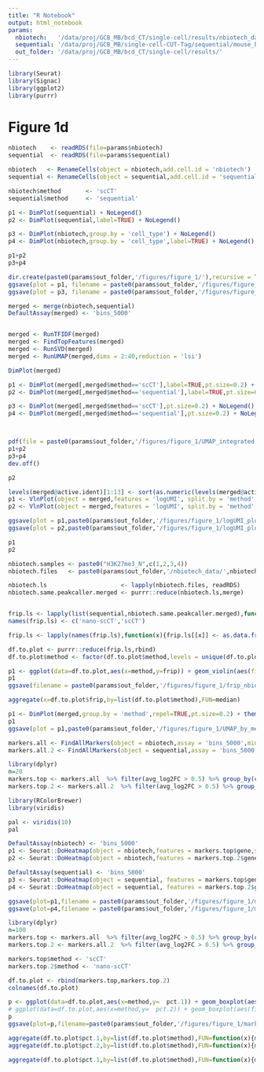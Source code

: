 ```yaml
---
title: "R Notebook"
output: html_notebook
params:
  nbiotech:   '/data/proj/GCB_MB/bcd_CT/single-cell/results/nbiotech_data/data/seurat/H3K27me3_seurat_object.Rds'
  sequential: '/data/proj/GCB_MB/single-cell-CUT-Tag/sequential/mouse_brain/results/H3K27me3/clustering/01.clustering.Rds'
  out_folder: '/data/proj/GCB_MB/bcd_CT/single-cell/results/'
---
```


```r
library(Seurat)
library(Signac)
library(ggplot2)
library(purrr)
```

# Figure 1d


```r
nbiotech    <- readRDS(file=params$nbiotech)
sequential  <- readRDS(file=params$sequential)

nbiotech   <- RenameCells(object = nbiotech,add.cell.id = 'nbiotech')
sequential <- RenameCells(object = sequential,add.cell.id = 'sequential')

nbiotech$method       <- 'scCT'
sequential$method     <- 'sequential'
```

```r
p1 <- DimPlot(sequential) + NoLegend()
p2 <- DimPlot(sequential,label=TRUE) + NoLegend()

p3 <- DimPlot(nbiotech,group.by = 'cell_type') + NoLegend()
p4 <- DimPlot(nbiotech,group.by = 'cell_type',label=TRUE) + NoLegend()

p1+p2
p3+p4

dir.create(paste0(params$out_folder,'/figures/figure_1/'),recursive = TRUE)
ggsave(plot = p1, filename = paste0(params$out_folder,'/figures/figure_1/UMAP_seq_Unintegrated.png'),width=4,height=4)
ggsave(plot = p3, filename = paste0(params$out_folder,'/figures/figure_1/UMAP_nbiot_Unintegrated.png'),width=4,height=4)
```


```r
merged <- merge(nbiotech,sequential)
DefaultAssay(merged) <- 'bins_5000'


merged <- RunTFIDF(merged)
merged <- FindTopFeatures(merged)
merged <- RunSVD(merged)
merged <- RunUMAP(merged,dims = 2:40,reduction = 'lsi')

DimPlot(merged)
```

```r
p1 <- DimPlot(merged[,merged$method=='scCT'],label=TRUE,pt.size=0.2) + NoLegend()
p2 <- DimPlot(merged[,merged$method=='sequential'],label=TRUE,pt.size=0.2) + NoLegend()

p3 <- DimPlot(merged[,merged$method=='scCT'],pt.size=0.2) + NoLegend()
p4 <- DimPlot(merged[,merged$method=='sequential'],pt.size=0.2) + NoLegend()



pdf(file = paste0(params$out_folder,'/figures/figure_1/UMAP_integrated.pdf'),width=8,height=4)
p1+p2
p3+p4
dev.off()

p2
```

```r
levels(merged@active.ident)[1:13] <- sort(as.numeric(levels(merged@active.ident)[1:13]))
p1 <- VlnPlot(object = merged,features = 'logUMI', split.by = 'method',pt.size = 0) + ggtitle("") + xlab("")
p2 <- VlnPlot(object = merged,features = 'logUMI', split.by = 'method',pt.size = 0,group.by = 'method') + ggtitle("") + xlab("")

ggsave(plot = p1,paste0(params$out_folder,'/figures/figure_1/logUMI_plot1.pdf'),width=6,height=3)
ggsave(plot = p2,paste0(params$out_folder,'/figures/figure_1/logUMI_plot2.pdf'),width=3,height=6)

p1
p2
```


```r
nbiotech.samples <- paste0("H3K27me3_N",c(1,2,3,4))
nbiotech.files   <- paste0(params$out_folder,'/nbiotech_data/',nbiotech.samples,'/seurat/bin_5000/Seurat_object.Rds')

nbiotech.ls                     <- lapply(nbiotech.files, readRDS)
nbiotech.same.peakcaller.merged <- purrr::reduce(nbiotech.ls,merge)


frip.ls <- lapply(list(sequential,nbiotech.same.peakcaller.merged),function(x){x$peak_ratio_MB})
names(frip.ls) <- c('nano-scCT','scCT')

frip.ls <- lapply(names(frip.ls),function(x){frip.ls[[x]] <- as.data.frame(frip.ls[[x]]); colnames(frip.ls[[x]]) <- 'frip'; frip.ls[[x]]$method <- x; frip.ls[[x]]})

df.to.plot <- purrr::reduce(frip.ls,rbind)
df.to.plot$method <- factor(df.to.plot$method,levels = unique(df.to.plot$method)[2:1])

p1 <- ggplot(data=df.to.plot,aes(x=method,y=frip)) + geom_violin(aes(fill=method)) + theme_bw() + xlab("") + ylab("Fraction of reads in peaks")  + theme(legend.title = element_blank()) + NoLegend()
p1
ggsave(filename = paste0(params$out_folder,'/figures/figure_1/frip_nbiotech_sequential.pdf'),width=2,height=2)

aggregate(x=df.to.plot$frip,by=list(df.to.plot$method),FUN=median)
```





```r
p1 <- DimPlot(merged,group.by = 'method',repel=TRUE,pt.size=0.2) + theme(legend.position = 'top') + ggtitle("")
p1
ggsave(plot = p1,paste0(params$out_folder,'/figures/figure_1/UMAP_by_method.pdf'),width=4,height=4)
```


```r
markers.all <- FindAllMarkers(object = nbiotech,assay = 'bins_5000',min.pct = 0.05)
markers.all.2 <- FindAllMarkers(object = sequential,assay = 'bins_5000',min.pct = 0.2)

library(dplyr)
n=20
markers.top <- markers.all  %>% filter(avg_log2FC > 0.5) %>% group_by(cluster) %>% top_n(n = n,wt = -p_val_adj) 
markers.top.2 <- markers.all.2  %>% filter(avg_log2FC > 0.5) %>% group_by(cluster) %>% top_n(n = n,wt = -p_val_adj) 
```

```r
library(RColorBrewer)
library(viridis)

pal <- viridis(10)
pal

DefaultAssay(nbiotech) <- 'bins_5000'
p1 <- Seurat::DoHeatmap(object = nbiotech,features = markers.top$gene,slot = 'data')  + scale_fill_viridis_c()
p2 <- Seurat::DoHeatmap(object = nbiotech,features = markers.top.2$gene,slot = 'data')  + scale_fill_viridis_c()

DefaultAssay(sequential) <- 'bins_5000'
p3 <- Seurat::DoHeatmap(object = sequential, features = markers.top$gene,slot = 'data')  + scale_fill_viridis_c()
p4 <- Seurat::DoHeatmap(object = sequential, features = markers.top.2$gene,slot = 'data')  + scale_fill_viridis_c()

ggsave(plot=p1,filename = paste0(params$out_folder,'/figures/figure_1/markers_heatmap_1.pdf'),width=8,height=4)
ggsave(plot=p4,filename = paste0(params$out_folder,'/figures/figure_1/markers_heatmap_2.pdf'),width=12,height=4)
```

```r
library(dplyr)
n=100
markers.top <- markers.all  %>% filter(avg_log2FC > 0.5) %>% group_by(cluster) %>% top_n(n = n,wt = -p_val_adj) 
markers.top.2 <- markers.all.2  %>% filter(avg_log2FC > 0.5) %>% group_by(cluster) %>% top_n(n = n,wt = -p_val_adj) 

markers.top$method <- 'scCT'
markers.top.2$method <- 'nano-scCT'

df.to.plot <- rbind(markers.top,markers.top.2)
colnames(df.to.plot)

p <- ggplot(data=df.to.plot,aes(x=method,y=  pct.1)) + geom_boxplot(aes(fill=method),outlier.shape=NA) + theme_bw() + coord_cartesian(ylim=c(0,0.5)) + ylab("Percentage of cells with signal") + xlab("") + NoLegend()
# ggplot(data=df.to.plot,aes(x=method,y=  pct.2)) + geom_boxplot(aes(fill=method),outlier.shape=NA) + theme_bw() + coord_cartesian(ylim=c(0,0.5)) + ylab("Percentage of cells with signal") + xlab("")
p
ggsave(plot=p,filename=paste0(params$out_folder,'/figures/figure_1/markers_dropout_percentage.pdf'),width=2,height=2) 

aggregate(df.to.plot$pct.1,by=list(df.to.plot$method),FUN=function(x){median(x)})
aggregate(df.to.plot$pct.2,by=list(df.to.plot$method),FUN=function(x){median(x)})

aggregate(df.to.plot$pct.1,by=list(df.to.plot$method),FUN=function(x){median(x)})$x / aggregate(df.to.plot$pct.2,by=list(df.to.plot$method),FUN=function(x){median(x)})$x
```



```r

```










